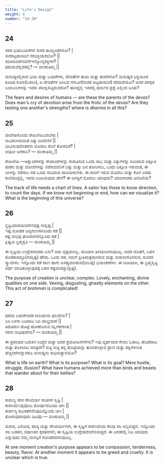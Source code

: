 ```yaml
---
title: "Life's Design"
weight: 6
number: "24-28"
---
```


## 24

ನರರ ಭಯಬಯಕೆಗಳೆ ಸುರರ ತಾಯ್ತಂದೆಗಳೋ? |  
ಸುರರಟ್ಟಹಾಸದಿನೆ ನರಭಕ್ತಿಯೆರಲೋ? ||  
ಪರಿಕಿಸುವರೇನವರ್ಗೆಳನ್ಯೋನ್ಯಶಕ್ತಿಗಳ? |  
ಧರುಮವೆಲ್ಲಿದರಲ್ಲಿ? — ಮಂಕುತಿಮ್ಮ ||

ಮನುಷ್ಯರಲ್ಲಿರುವ ಭಯ ಮತ್ತು ಬಯಕೆಗಳು, ದೇವತೆಗಳ ತಾಯಿ ಮತ್ತು ತಂದೆಗಳೋ? ಮನುಷ್ಯರ ಭಕ್ತಿಯಿಂದ ಕೂಡಿದ ಕೂಗು(ಓರಲು), ಆ ದೇವತೆಗಳ ಜಂಬದ ನಗುವಿಗೆ(ಸುರರ ಅಟ್ಟಹಾಸದಿನೆ) ಹೆದರಿದೆಯೋ? ಅವರ ಪರಸ್ಪರ ಬಲಾಬಲಗಳನ್ನು ಇವರು ಪರೀಕ್ಷಿಸುತ್ತಿರುವರೋ? ಹಾಗಿದ್ದಲ್ಲಿ ಇದರಲ್ಲಿ ಧರ್ಮದ ಪ್ರಶ್ನೆ ಎಲ್ಲಿಂದ ಬಂತು?

The fears and desires of humans — are these the parents of the _devas_? Does man's cry of devotion arise from the frolic of the _devas_? Are they testing one another's strengths? where is _dharma_ in all this?

## 25

ಜೀವಗತಿಗೊಂದು ರೇಖಲೇಖವಿರಬೇಕು |  
ನಾವಿಕನಿಗಿರುವಂತೆ ದಿಕ್ಕು ದಿನವೆಣಿಸೆ ||  
ಭಾವಿಸುವುದೆಂತದನು ಮೊದಲು ಕೊನೆ ತೋರದಿರೆ? |  
ಆವುದೀ ಜಗಕಾದಿ? — ಮಂಕುತಿಮ್ಮ ||

ರೇಖಲೇಖ —ಅಕ್ಷಾಂಶಗಳನ್ನು ರೇಖಾಂಶಗಳನ್ನು ಗುರುತಿಸುವ ಒಂದು ಪಟ; ಮತ್ತು ದಿಕ್ಕುಗಳನ್ನು ಸೂಚಿಸುವ ದಿಕ್ಸೂಚಿ ಹಡಗು ಮತ್ತು ದೋಣಿಗಳನ್ನು ನಡೆಸುವವನಿಗೆ ದಿಕ್ಕು ಮತ್ತು ದಿನ ತೋರಿಸಲು, ಒಂದು ದಿಕ್ಸೂಚಿ ಇರುವಂತೆ, ಈ ಬಾಳನ್ನು ನಡೆಸಲು ಸಹ ಒಂದು ಸರಿಯಾದ ದಾರಿಯಿರಬೇಕು. ಈ ದಾರಿಗೆ ಇರುವ ಮೊದಲು ಮತ್ತು ಕೊನೆ ಎರಡು ಕಾಣಿಸದಿದ್ದಲ್ಲಿ, ಇದನು ಊಹಿಸುವುದು ಹೇಗೆ? ಈ ಜಗತ್ತಿಗೆ ಮೊದಲು ಯಾವುದು? ಯಾರಿಗಾದರು ತಿಳಿದಿದೆಯೆ?

The track of life needs a chart of lines. A sailor has those to know direction,  
to count the days. If we know not beginning or end, how can we visualize it? What is the beginning of this universe?

## 26

ಸೄಷ್ಟಿಯಾಶಯವದೇನಸ್ಪಷ್ಟ ಸಂಶ್ಲಿಷ್ಟ |  
ಇಷ್ಟ ಮೋಹಕ ದಿವ್ಯಗುಣಗಳೊಂದು ಕಡೆ ||  
ಕಷ್ಟ ಬೀಭತ್ಸ ಘೋರಂಗಳಿನ್ನೊಂದು ಕಡೆ |  
ಕ್ಲಿಷ್ಟವೀ ಬ್ರಹ್ಮಕೃತಿ — ಮಂಕುತಿಮ್ಮ ||

ಈ ಸೃಷ್ಟಿಯ ಉದ್ದೇಶವಾದರು ಏನು? ಅದು ಸ್ಪಷ್ಟವಾಗಿಲ್ಲ. ಸರಿಯಾಗಿ ತಿಳಿಯಲಾಗುವುದಿಲ್ಲ. ಅದರ ಜೊತೆಗೆ, ಬಹಳ ತೊಡಕಾದದ್ದೂ(ಸಂಶ್ಲಿಷ್ಟ) ಹೌದು. ಒಂದು ಕಡೆ, ನಮಗೆ ಪ್ರೀತಿಪಾತ್ರವಾಗಿರುವ ಮತ್ತು ಮರುಳುಗೊಳಿಸುವ, ಸುಂದರ ಸ್ವ್ಭಾವಗಳು. ಇನ್ನೊಂದು ಕಡೆ ಕಠಿಣ ಹಾಗು ಅಸಹ್ಯವಾಗಿರುವ(ಬೀಬತ್ಸ) ಭಯಂಕರಗಳು. ಈ ರೀತಿಯಾಗಿ, ಈ ಬ್ರಹ್ಮಸೃಷ್ಟಿ ಅರ್ಥ ಮಾಡಿಕೊಳ್ಳುವುದಕ್ಕೆ ಬಹಳ ಕಷ್ಟವಾದದ್ದು(ಕ್ಲಿಷ್ಟ).

The purpose of creation is unclear, complex. Lovely, enchanting, divine qualities on one side. Vexing, disgusting, ghastly elements on the other. This act of _brahman_ is complicated!

## 27

ಧರೆಯ ಬದುಕೇನದರ ಗುರಿಯೇನು ಫಲವೇನು? |  
ಬರಿ ಬಳಸು ಬಡಿದಾಟ ಬರಿ ಪರಿಭ್ರಮಣೆ ||  
ತಿರುತಿರುಗಿ ಹೊಟ್ಟೆ ಹೊರಕೊಳುವ ಮೃಗಕಗಕಿಂತ |  
ನರನು ಸಾಧಿಪುದೇನು? — ಮಂಕುತಿಮ್ಮ ||

ಈ ಪ್ರಪಂಚದ ಬದುಕಿನ ಉದ್ದೆಶ ಮತ್ತು ಅದರ ಪ್ರಯೋಜನಗಳೇನು? ಇವು ವ್ಯರ್ಥವಾದ ಕೇವಲ ಓಡಾಟ, ಹೊಡೆದಾಟ ಮತ್ತು ತೊಳಲಾಟ ಮಾತ್ರವೇ? ಸುತ್ತಿ ಸುತ್ತಿ ತನ್ನ ಹೊಟ್ಟೆಯನ್ನು ತುಂಬಿಕೊಳ್ಳುವ ಪ್ರಾಣಿ ಮತ್ತು ಪಕ್ಷಿಗಳಿಗಿಂತ ಹೆಚ್ಚಿನದೇನನ್ನಾದರೂ ಮನುಷ್ಯನು ಸಾಧಿಸುತ್ತಾನೆಯೋ?

What is life on earth? What is its purpose? What is its goal? Mere hustle, struggle, illusion? What have humans achieved more than birds and beasts that wander about for their bellies?

## 28

ಕಾರುಣ್ಯ ಸರಸ ಸೌಂದರ್ಯ ರುಚಿಗಳೆ ಸೃಷ್ಟಿ |  
ಕಾರಣಮೆನಿಪ್ಪವೊಲು ತೋರ್ಪುದೊಂದು ಚಣ ||  
ಕಾರ್ಪಣ್ಯ ಕಟುಕತೆಗಳೆನಿಪುದಿನ್ನೊಂದು ಚಣ |  
ತೋರುವುದಾವುದು ದಿಟವೊ — ಮಂಕುತಿಮ್ಮ ||

ಮರುಕ, ವಿನೋದ, ಹಾಸ್ಯ ಮತ್ತು ಸೌಂದರ್ಯಗಳೇ, ಈ ಸೃಷ್ಟಿಗೆ ಕಾರಣವೆಂದು ಕೆಲವು ಸಲ ಅನ್ನಿಸುತ್ತದೆ. ಇನ್ನೊಂದು ಸಲ ಬಡತನ, ಜಿಪುಣತನ ಕೃರತನಗಳೇ, ಈ ಸೃಷ್ಟಿಯ ಉದ್ದೇಷವೆಂದೆನುಸುತ್ತದೆ. ಈ ಎರಡರಲ್ಲಿ ನಿಜ ಯಾವುದು ಎನ್ನುವುದು ನಮ್ಮ ಮನಸ್ಸಿಗೆ ಗೋಚರವಾಗುವುದಿಲ್ಲ.

At one moment creation's purpose appears to be compassion, tenderness, beauty, flavor. At another moment it appears to be greed and cruelty. It is unclear which is true.